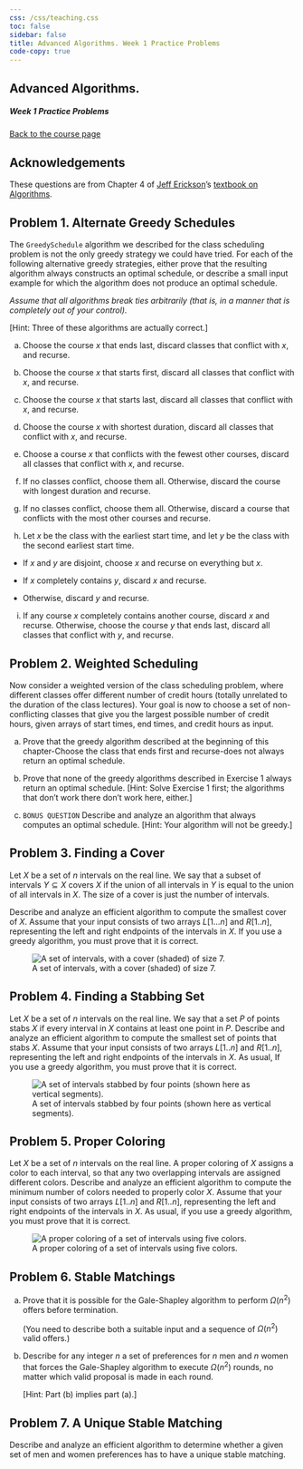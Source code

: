 ```yaml
---
css: /css/teaching.css
toc: false
sidebar: false
title: Advanced Algorithms. Week 1 Practice Problems
code-copy: true
---
```


:::{.column-body-outset}

## Advanced Algorithms. 

##### Week 1 Practice Problems

[Back to the course page](../index.qmd)


:::{.callout-tip icon="false"}
# Acknowledgements
These questions are from Chapter 4 of [Jeff Erickson](http://jeffe.cs.illinois.edu/)'s [textbook on Algorithms](http://jeffe.cs.illinois.edu/teaching/algorithms/). 
:::

:::{.callout-note icon="false" collapse="true"}

# Problem 1. Alternate Greedy Schedules

The `GreedySchedule` algorithm we described for the class scheduling problem is not the only greedy strategy we could have tried. For each of the following alternative greedy strategies, either prove that the resulting algorithm always constructs an optimal schedule, or describe a small input example for which the algorithm does not produce an optimal schedule. 

_Assume that all algorithms break ties arbitrarily (that is, in a manner that is completely out of your control)._

[Hint: Three of these algorithms are actually correct.]

(a) Choose the course $x$ that ends last, discard classes that conflict with $x$, and recurse.

(b) Choose the course $x$ that starts first, discard all classes that conflict with $x$, and recurse.

(c) Choose the course $x$ that starts last, discard all classes that conflict with $x$, and recurse.

(d) Choose the course $x$ with shortest duration, discard all classes that conflict with $x$, and recurse.

(e) Choose a course $x$ that conflicts with the fewest other courses, discard all classes that conflict with $x$, and recurse.

(f) If no classes conflict, choose them all. Otherwise, discard the course with longest duration and recurse.

(g) If no classes conflict, choose them all. Otherwise, discard a course that conflicts with the most other courses and recurse.

(h) Let $x$ be the class with the earliest start time, and let $y$ be the class with the second earliest start time.

- If $x$ and $y$ are disjoint, choose $x$ and recurse on everything but $x$.

- If $x$ completely contains $y$, discard $x$ and recurse.

- Otherwise, discard $y$ and recurse.

(i) If any course $x$ completely contains another course, discard $x$ and recurse. Otherwise, choose the course $y$ that ends last, discard all classes that conflict with $y$, and recurse.
:::


:::{.callout-note icon="false" collapse="true"}

# Problem 2. Weighted Scheduling

Now consider a weighted version of the class scheduling problem, where different classes offer different number of credit hours (totally unrelated to the duration of the class lectures). Your goal is now to choose a set of non-conflicting classes that give you the largest possible number of credit hours, given arrays of start times, end times, and credit hours as input.

(a) Prove that the greedy algorithm described at the beginning of this chapter-Choose the class that ends first and recurse-does not always return an optimal schedule.

(b) Prove that none of the greedy algorithms described in Exercise 1 always return an optimal schedule. [Hint: Solve Exercise 1 first; the algorithms that don't work there don't work here, either.] 

(c) `BONUS QUESTION` Describe and analyze an algorithm that always computes an optimal schedule. [Hint: Your algorithm will not be greedy.]

:::


:::{.callout-note icon="false" collapse="true"}

# Problem 3. Finding a Cover

Let $X$ be a set of $n$ intervals on the real line. We say that a subset of intervals $Y \subseteq X$ covers $X$ if the union of all intervals in $Y$ is equal to the union of all intervals in $X$. The size of a cover is just the number of intervals.

Describe and analyze an efficient algorithm to compute the smallest cover of $X$. Assume that your input consists of two arrays $L[1 \ldots n]$ and $R[1 . . n]$, representing the left and right endpoints of the intervals in $X$. If you use a greedy algorithm, you must prove that it is correct.

![A set of intervals, with a cover (shaded) of size 7.](P01-1.jpg)

:::


:::{.callout-note icon="false" collapse="true"}

# Problem 4. Finding a Stabbing Set

Let $X$ be a set of $n$ intervals on the real line. We say that a set $P$ of points stabs $X$ if every interval in $X$ contains at least one point in $P$. Describe and analyze an efficient algorithm to compute the smallest set of points that stabs $X$. Assume that your input consists of two arrays $L[1 . . n]$ and $R[1 . . n]$, representing the left and right endpoints of the intervals in $X$. As usual, If you use a greedy algorithm, you must prove that it is correct.

![A set of intervals stabbed by four points (shown here as vertical segments).](P01-2.jpg)



:::


:::{.callout-note icon="false" collapse="true"}

# Problem 5. Proper Coloring

Let $X$ be a set of $n$ intervals on the real line. A proper coloring of $X$ assigns a color to each interval, so that any two overlapping intervals are assigned different colors. Describe and analyze an efficient algorithm to compute the minimum number of colors needed to properly color $X$. Assume that your input consists of two arrays $L[1 . . n]$ and $R[1 . . n]$, representing the left and right endpoints of the intervals in $X$. As usual, if you use a greedy algorithm, you must prove that it is correct.

![A proper coloring of a set of intervals using five colors.](P01-3.jpg)

:::



:::{.callout-note icon="false" collapse="true"}

# Problem 6. Stable Matchings

(a) Prove that it is possible for the Gale-Shapley algorithm to perform $\Omega\left(n^{2}\right)$ offers before termination. 

    (You need to describe both a suitable input and a sequence of $\Omega\left(n^{2}\right)$ valid offers.)

(b) Describe for any integer $n$ a set of preferences for $n$ men and $n$ women that forces the Gale-Shapley algorithm to execute $\Omega\left(n^{2}\right)$ rounds, no matter which valid proposal is made in each round. 

    [Hint: Part (b) implies part (a).]

:::


:::{.callout-note icon="false" collapse="true"}

# Problem 7. A Unique Stable Matching

Describe and analyze an efficient algorithm to determine whether a given set of men and women preferences has to have a unique stable matching.


:::







:::